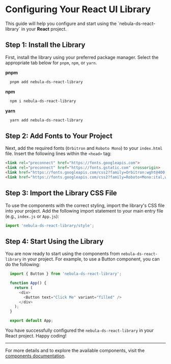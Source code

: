 

<Meta title="Getting started/Developer"/>

# Configuring Your React UI Library

<p>This guide will help you configure and start using the `nebula-ds-react-library` in
  your <strong>React</strong> project.</p>

## Step 1: Install the Library

First, install the library using your preferred package manager. Select the appropriate tab below for `pnpm`, `npm`, or `yarn`.

**pnpm**
````bash
  pnpm add nebula-ds-react-library
````

**npm**
````bash
  npm i nebula-ds-react-library
````

**yarn**
````bash
  yarn add nebula-ds-react-library
````
## Step 2: Add Fonts to Your Project

Next, add the required fonts (`Orbitron` and `Roboto Mono`) to your `index.html` file. Insert the following lines within the `<head>` tag:

````html
<link rel="preconnect" href="https://fonts.googleapis.com">
<link rel="preconnect" href="https://fonts.gstatic.com" crossorigin>
<link href="https://fonts.googleapis.com/css2?family=Orbitron:wght@400..900&display=swap" rel="stylesheet">
<link href="https://fonts.googleapis.com/css2?family=Roboto+Mono:ital,wght@0,100..700;1,100..700&display=swap" rel="stylesheet">
````

## Step 3: Import the Library CSS File

To use the components with the correct styling, import the library's CSS file into your project. Add the following import statement to your main entry file (e.g., `index.js` or `App.js`):

````javascript
import 'nebula-ds-react-library/style';
````

## Step 4: Start Using the Library

You are now ready to start using the components from `nebula-ds-react-library` in your project. For example, to use a Button component, you can do the following:

````javascript
  import { Button } from 'nebula-ds-react-library';

  function App() {
    return (
      <div>
        <Button text="Click Me" variant="filled" />
      </div>
    );
  }

  export default App;
````


You have successfully configured the `nebula-ds-react-library` in your React project. Happy coding!

---

For more details and to explore the available components, visit the [components documentation](?path=/docs/components-button--docs).
